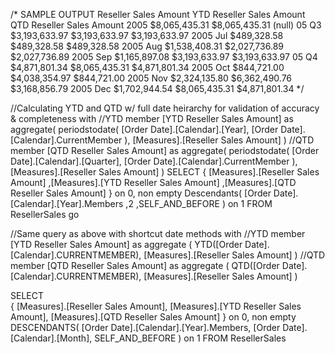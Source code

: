 /* SAMPLE OUTPUT
			Reseller Sales Amount	YTD Reseller Sales Amount	QTD Reseller Sales Amount
2005		$8,065,435.31			$8,065,435.31				(null)
05 Q3		$3,193,633.97			$3,193,633.97				$3,193,633.97
2005 Jul	$489,328.58				$489,328.58					$489,328.58
2005 Aug	$1,538,408.31			$2,027,736.89				$2,027,736.89
2005 Sep	$1,165,897.08			$3,193,633.97				$3,193,633.97
05 Q4		$4,871,801.34			$8,065,435.31				$4,871,801.34
2005 Oct	$844,721.00				$4,038,354.97				$844,721.00
2005 Nov	$2,324,135.80			$6,362,490.76				$3,168,856.79
2005 Dec	$1,702,944.54			$8,065,435.31				$4,871,801.34
*/

//Calculating YTD and QTD w/ full date heirarchy for validation of accuracy & completeness
with
//YTD
member [YTD Reseller Sales Amount] as
aggregate(
	periodstodate(
		[Order Date].[Calendar].[Year],
		[Order Date].[Calendar].CurrentMember
	), [Measures].[Reseller Sales Amount] 
)
//QTD
member [QTD Reseller Sales Amount] as 
aggregate(
	periodstodate(
		[Order Date].[Calendar].[Quarter],
		[Order Date].[Calendar].CurrentMember
	), [Measures].[Reseller Sales Amount] 
)
SELECT
	{
		[Measures].[Reseller Sales Amount]
		,[Measures].[YTD Reseller Sales Amount]
		,[Measures].[QTD Reseller Sales Amount]
	} on 0,
	non empty Descendants(
		[Order Date].[Calendar].[Year].Members
		,2
		,SELF_AND_BEFORE
	) on 1
FROM ResellerSales
go

//Same query as above with shortcut date methods
with 
//YTD
member [YTD Reseller Sales Amount] as
aggregate (
	YTD([Order Date].[Calendar].CURRENTMEMBER),
	[Measures].[Reseller Sales Amount]
)
//QTD
member [QTD Reseller Sales Amount] as
aggregate (
	QTD([Order Date].[Calendar].CURRENTMEMBER),
	[Measures].[Reseller Sales Amount]
)

SELECT 	
	{
		[Measures].[Reseller Sales Amount],
		[Measures].[YTD Reseller Sales Amount],
		[Measures].[QTD Reseller Sales Amount]
	}
	on 0,
	non empty DESCENDANTS(
		[Order Date].[Calendar].[Year].Members,
		[Order Date].[Calendar].[Month],
		SELF_AND_BEFORE
	)
	on 1
FROM ResellerSales